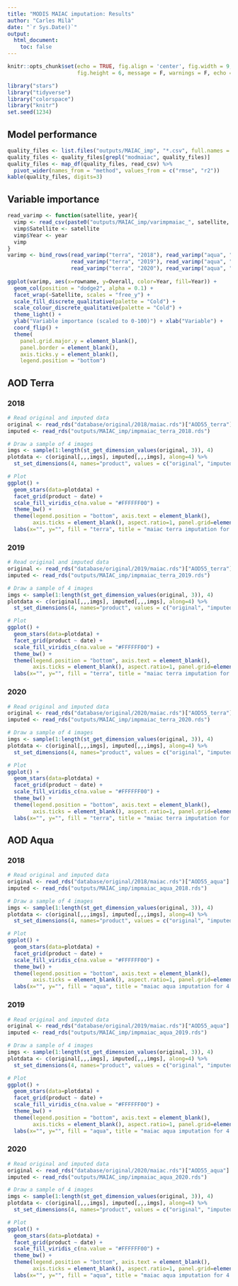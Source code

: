 ```yaml
---
title: "MODIS MAIAC imputation: Results"
author: "Carles Milà"
date: "`r Sys.Date()`"
output:
  html_document:
    toc: false
---
```


```r
knitr::opts_chunk$set(echo = TRUE, fig.align = 'center', fig.width = 9, 
                      fig.height = 6, message = F, warnings = F, echo = F)

library("stars")
library("tidyverse")
library("colorspace")
library("knitr")
set.seed(1234)
```

## Model performance

```r
quality_files <- list.files("outputs/MAIAC_imp", "*.csv", full.names = T)
quality_files <- quality_files[grepl("modmaiac", quality_files)]
quality_files <- map_df(quality_files, read_csv) %>%
  pivot_wider(names_from = "method", values_from = c("rmse", "r2"))
kable(quality_files, digits=3)
```

## Variable importance

```r
read_varimp <- function(satellite, year){
  vimp <- read_csv(paste0("outputs/MAIAC_imp/varimpmaiac_", satellite, "_", year, ".csv"))
  vimp$Satellite <- satellite
  vimp$Year <- year
  vimp
}
varimp <- bind_rows(read_varimp("terra", "2018"), read_varimp("aqua", "2018"),
                    read_varimp("terra", "2019"), read_varimp("aqua", "2019"),
                    read_varimp("terra", "2020"), read_varimp("aqua", "2020"))
                    
ggplot(varimp, aes(x=rowname, y=Overall, color=Year, fill=Year)) +
  geom_col(position = "dodge2", alpha = 0.1) +
  facet_wrap(~Satellite, scales = "free_y") + 
  scale_fill_discrete_qualitative(palette = "Cold") +
  scale_colour_discrete_qualitative(palette = "Cold") +
  theme_light() +
  ylab("Variable importance (scaled to 0-100)") + xlab("Variable") +
  coord_flip() +
  theme(
    panel.grid.major.y = element_blank(),
    panel.border = element_blank(),
    axis.ticks.y = element_blank(), 
    legend.position = "bottom")
```


## AOD Terra

### 2018

```r
# Read original and imputed data
original <- read_rds("database/original/2018/maiac.rds")["AOD55_terra"]
imputed <- read_rds("outputs/MAIAC_imp/impmaiac_terra_2018.rds")

# Draw a sample of 4 images
imgs <- sample(1:length(st_get_dimension_values(original, 3)), 4)
plotdata <- c(original[,,,imgs], imputed[,,,imgs], along=4) %>%
  st_set_dimensions(4, names="product", values = c("original", "imputed"))

# Plot
ggplot() +
  geom_stars(data=plotdata) +
  facet_grid(product ~ date) +
  scale_fill_viridis_c(na.value = "#FFFFFF00") +
  theme_bw() +
  theme(legend.position = "bottom", axis.text = element_blank(),
        axis.ticks = element_blank(), aspect.ratio=1, panel.grid=element_blank()) +
  labs(x="", y="", fill = "terra", title = "maiac terra imputation for 4 random days") 
```

### 2019

```r
# Read original and imputed data
original <- read_rds("database/original/2019/maiac.rds")["AOD55_terra"]
imputed <- read_rds("outputs/MAIAC_imp/impmaiac_terra_2019.rds")

# Draw a sample of 4 images
imgs <- sample(1:length(st_get_dimension_values(original, 3)), 4)
plotdata <- c(original[,,,imgs], imputed[,,,imgs], along=4) %>%
  st_set_dimensions(4, names="product", values = c("original", "imputed"))

# Plot
ggplot() +
  geom_stars(data=plotdata) +
  facet_grid(product ~ date) +
  scale_fill_viridis_c(na.value = "#FFFFFF00") +
  theme_bw() +
  theme(legend.position = "bottom", axis.text = element_blank(),
        axis.ticks = element_blank(), aspect.ratio=1, panel.grid=element_blank()) +
  labs(x="", y="", fill = "terra", title = "maiac terra imputation for 4 random days") 
```

### 2020

```r
# Read original and imputed data
original <- read_rds("database/original/2020/maiac.rds")["AOD55_terra"]
imputed <- read_rds("outputs/MAIAC_imp/impmaiac_terra_2020.rds")

# Draw a sample of 4 images
imgs <- sample(1:length(st_get_dimension_values(original, 3)), 4)
plotdata <- c(original[,,,imgs], imputed[,,,imgs], along=4) %>%
  st_set_dimensions(4, names="product", values = c("original", "imputed"))

# Plot
ggplot() +
  geom_stars(data=plotdata) +
  facet_grid(product ~ date) +
  scale_fill_viridis_c(na.value = "#FFFFFF00") +
  theme_bw() +
  theme(legend.position = "bottom", axis.text = element_blank(),
        axis.ticks = element_blank(), aspect.ratio=1, panel.grid=element_blank()) +
  labs(x="", y="", fill = "terra", title = "maiac terra imputation for 4 random days") 
```


## AOD Aqua

### 2018

```r
# Read original and imputed data
original <- read_rds("database/original/2018/maiac.rds")["AOD55_aqua"]
imputed <- read_rds("outputs/MAIAC_imp/impmaiac_aqua_2018.rds")

# Draw a sample of 4 images
imgs <- sample(1:length(st_get_dimension_values(original, 3)), 4)
plotdata <- c(original[,,,imgs], imputed[,,,imgs], along=4) %>%
  st_set_dimensions(4, names="product", values = c("original", "imputed"))

# Plot
ggplot() +
  geom_stars(data=plotdata) +
  facet_grid(product ~ date) +
  scale_fill_viridis_c(na.value = "#FFFFFF00") +
  theme_bw() +
  theme(legend.position = "bottom", axis.text = element_blank(),
        axis.ticks = element_blank(), aspect.ratio=1, panel.grid=element_blank()) +
  labs(x="", y="", fill = "aqua", title = "maiac aqua imputation for 4 random days") 
```

### 2019

```r
# Read original and imputed data
original <- read_rds("database/original/2019/maiac.rds")["AOD55_aqua"]
imputed <- read_rds("outputs/MAIAC_imp/impmaiac_aqua_2019.rds")

# Draw a sample of 4 images
imgs <- sample(1:length(st_get_dimension_values(original, 3)), 4)
plotdata <- c(original[,,,imgs], imputed[,,,imgs], along=4) %>%
  st_set_dimensions(4, names="product", values = c("original", "imputed"))

# Plot
ggplot() +
  geom_stars(data=plotdata) +
  facet_grid(product ~ date) +
  scale_fill_viridis_c(na.value = "#FFFFFF00") +
  theme_bw() +
  theme(legend.position = "bottom", axis.text = element_blank(),
        axis.ticks = element_blank(), aspect.ratio=1, panel.grid=element_blank()) +
  labs(x="", y="", fill = "aqua", title = "maiac aqua imputation for 4 random days") 
```

### 2020

```r
# Read original and imputed data
original <- read_rds("database/original/2020/maiac.rds")["AOD55_aqua"]
imputed <- read_rds("outputs/MAIAC_imp/impmaiac_aqua_2020.rds")

# Draw a sample of 4 images
imgs <- sample(1:length(st_get_dimension_values(original, 3)), 4)
plotdata <- c(original[,,,imgs], imputed[,,,imgs], along=4) %>%
  st_set_dimensions(4, names="product", values = c("original", "imputed"))

# Plot
ggplot() +
  geom_stars(data=plotdata) +
  facet_grid(product ~ date) +
  scale_fill_viridis_c(na.value = "#FFFFFF00") +
  theme_bw() +
  theme(legend.position = "bottom", axis.text = element_blank(),
        axis.ticks = element_blank(), aspect.ratio=1, panel.grid=element_blank()) +
  labs(x="", y="", fill = "aqua", title = "maiac aqua imputation for 4 random days") 
```
